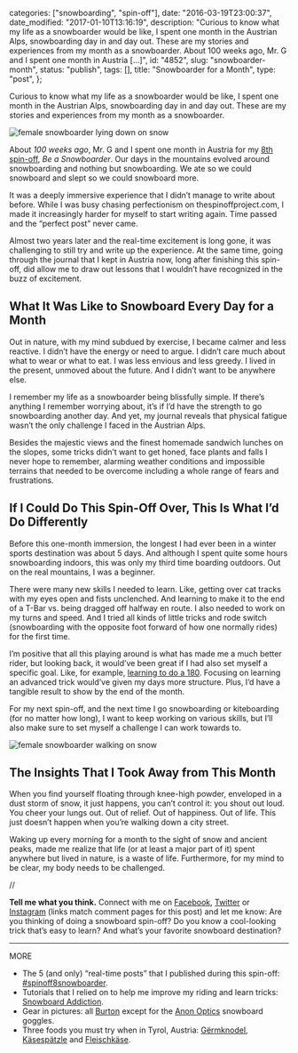 
  categories: ["snowboarding", "spin-off"],
  date: "2016-03-19T23:00:37",
  date_modified: "2017-01-10T13:16:19",
  description:
    "Curious to know what my life as a snowboarder would be like, I spent one month in the Austrian Alps, snowboarding day in and day out. These are my stories and experiences from my month as a snowboarder. About 100 weeks ago, Mr. G and I spent one month in Austria […]",
  id: "4852",
  slug: "snowboarder-month",
  status: "publish",
  tags: [],
  title: "Snowboarder for a Month",
  type: "post",
};


Curious to know what my life as a snowboarder would be like, I spent one month in the Austrian Alps, snowboarding day in and day out. These are my stories and experiences from my month as a snowboarder.

![female snowboarder lying down on snow](/pages/tsop/posts/snowboarder-month/mirha-lying-down-snowboard_1-1.jpg)

About _100 weeks ago_, Mr. G and I spent one month in Austria for my [8th spin-off](https://www.instagram.com/explore/tags/spinoff8snowboarder/), _Be a Snowboarder_. Our days in the mountains evolved around snowboarding and nothing but snowboarding. We ate so we could snowboard and slept so we could snowboard more.

It was a deeply immersive experience that I didn’t manage to write about before. While I was busy chasing perfectionism on thespinoffproject.com, I made it increasingly harder for myself to start writing again. Time passed and the “perfect post” never came.

Almost two years later and the real-time excitement is long gone, it was challenging to still try and write up the experience. At the same time, going through the journal that I kept in Austria now, long after finishing this spin-off, did allow me to draw out lessons that I wouldn’t have recognized in the buzz of excitement.

## What It Was Like to Snowboard Every Day for a Month

Out in nature, with my mind subdued by exercise, I became calmer and less reactive. I didn’t have the energy or need to argue. I didn’t care much about what to wear or what to eat. I was less envious and less greedy. I lived in the present, unmoved about the future. And I didn’t want to be anywhere else.

I remember my life as a snowboarder being blissfully simple. If there’s anything I remember worrying about, it’s if I’d have the strength to go snowboarding another day. And yet, my journal reveals that physical fatigue wasn’t the only challenge I faced in the Austrian Alps.

Besides the majestic views and the finest homemade sandwich lunches on the slopes, some tricks didn’t want to get honed, face plants and falls I never hope to remember, alarming weather conditions and impossible terrains that needed to be overcome including a whole range of fears and frustrations.

## If I Could Do This Spin-Off Over, This Is What I’d Do Differently

Before this one-month immersion, the longest I had ever been in a winter sports destination was about 5 days. And although I spent quite some hours snowboarding indoors, this was only my third time boarding outdoors. Out on the real mountains, I was a beginner.

There were many new skills I needed to learn. Like, getting over cat tracks with my eyes open and fists unclenched. And learning to make it to the end of a T-Bar vs. being dragged off halfway en route. I also needed to work on my turns and speed. And I tried all kinds of little tricks and rode switch (snowboarding with the opposite foot forward of how one normally rides) for the first time.

I’m positive that all this playing around is what has made me a much better rider, but looking back, it would’ve been great if I had also set myself a specific goal. Like, for example, [learning to do a 180](https://www.youtube.com/watch?v=Hb-X84nrNig). Focusing on learning an advanced trick would’ve given my days more structure. Plus, I’d have a tangible result to show by the end of the month.

For my next spin-off, and the next time I go snowboarding or kiteboarding (for no matter how long), I want to keep working on various skills, but I’ll also make sure to set myself a challenge I can work towards to.

![female snowboarder walking on snow](/pages/tsop/posts/snowboarder-month/mirha-walking-snowboard_1.jpg)

## The Insights That I Took Away from This Month

When you find yourself floating through knee-high powder, enveloped in a dust storm of snow, it just happens, you can’t control it: you shout out loud. You cheer your lungs out. Out of relief. Out of happiness. Out of life. This just doesn’t happen when you’re walking down a city street.

Waking up every morning for a month to the sight of snow and ancient peaks, made me realize that life (or at least a major part of it) spent anywhere but lived in nature, is a waste of life. Furthermore, for my mind to be clear, my body needs to be challenged.

//

**Tell me what you think.** Connect with me on [Facebook](https://www.facebook.com/thespinoffproject/photos/a.1114055108626373.1073741839.443190319046192/1114055125293038/), [Twitter](https://twitter.com/mirhamasala/status/712130761860603905) or [Instagram](https://www.instagram.com/p/BDSOsujkyJf/) (links match comment pages for this post) and let me know: Are you thinking of doing a snowboard spin-off? Do you know a cool-looking trick that’s easy to learn? And what’s your favorite snowboard destination?

---

MORE

- The 5 (and only) “real-time posts” that I published during this spin-off: [#spinoff8snowboarder](https://www.instagram.com/explore/tags/spinoff8snowboarder/).
- Tutorials that I relied on to help me improve my riding and learn tricks: [Snowboard Addiction](http://snowboardaddiction.com).
- Gear in pictures: all [Burton](http://www.burton.com) except for the [Anon Optics](http://www.anonoptics.com) snowboard goggles.
- Three foods you must try when in Tyrol, Austria: [Gërmknodel](https://www.instagram.com/p/1FcxdKEyO6/), [Käsespätzle](https://www.instagram.com/p/1lDtsekyEH/) and [Fleischkäse](https://www.instagram.com/p/mqJr6NkyNS/).
